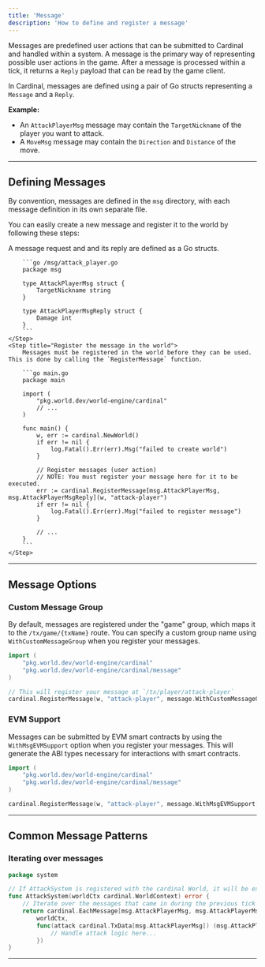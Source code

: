 ```yaml
---
title: 'Message'
description: 'How to define and register a message'
---
```


Messages are predefined user actions that can be submitted to Cardinal and handled within a system. A message is the primary way of representing possible user actions in the game. After a message is processed within a tick, it returns a `Reply` payload that can be read by the game client.

In Cardinal, messages are defined using a pair of Go structs representing a `Message` and a `Reply`.

**Example:**
- An `AttackPlayerMsg` message may contain the `TargetNickname` of the player you want to attack.
- A `MoveMsg` message may contain the `Direction` and `Distance` of the move.

---

## Defining Messages

By convention, messages are defined in the `msg` directory, with each message definition in its own separate file.

You can easily create a new message and register it to the world by following these steps:

<Steps>
    <Step title="Define the message and reply struct">
        A message request and and its reply are defined as a Go structs.

        ```go /msg/attack_player.go
        package msg
        
        type AttackPlayerMsg struct {
            TargetNickname string
        }

        type AttackPlayerMsgReply struct {
            Damage int
        }
        ```
    </Step>
    <Step title="Register the message in the world">
        Messages must be registered in the world before they can be used. This is done by calling the `RegisterMessage` function.

        ```go main.go
        package main

        import (
            "pkg.world.dev/world-engine/cardinal"
            // ...
        )

        func main() {
            w, err := cardinal.NewWorld()
            if err != nil {
                log.Fatal().Err(err).Msg("failed to create world")
            }
    
            // Register messages (user action)
            // NOTE: You must register your message here for it to be executed.
            err := cardinal.RegisterMessage[msg.AttackPlayerMsg, msg.AttackPlayerMsgReply](w, "attack-player")
            if err != nil {
                log.Fatal().Err(err).Msg("failed to register message")
            }
    
            // ...
        }
        ```
    </Step>
</Steps>

--- 

## Message Options

### Custom Message Group

By default, messages are registered under the "game" group, which maps it to the `/tx/game/{txName}` route. You can specify a custom group name using `WithCustomMessageGroup` when you register your messages.

```go
import (
    "pkg.world.dev/world-engine/cardinal"
    "pkg.world.dev/world-engine/cardinal/message"
)

// This will register your message at `/tx/player/attack-player`
cardinal.RegisterMessage(w, "attack-player", message.WithCustomMessageGroup[msg.AttackPlayerMsg, msg.AttackPlayerMsgReply]("player"))
```

### EVM Support

Messages can be submitted by EVM smart contracts by using the `WithMsgEVMSupport` option when you register your messages. This will generate the ABI types necessary for interactions with smart contracts.

```go
import (
    "pkg.world.dev/world-engine/cardinal"
    "pkg.world.dev/world-engine/cardinal/message"
)

cardinal.RegisterMessage(w, "attack-player", message.WithMsgEVMSupport[msg.AttackPlayerMsg, msg.AttackPlayerMsgReply]())}
```

---

## Common Message Patterns

### Iterating over messages

```go /system/attack.go
package system

// If AttackSystem is registered with the cardinal World, it will be executed each tick.
func AttackSystem(worldCtx cardinal.WorldContext) error {
    // Iterate over the messages that came in during the previous tick
    return cardinal.EachMessage[msg.AttackPlayerMsg, msg.AttackPlayerMsgReply](
        worldCtx,
        func(attack cardinal.TxData[msg.AttackPlayerMsg]) (msg.AttackPlayerMsgReply, error) {
            // Handle attack logic here...
        })
}
```
---
